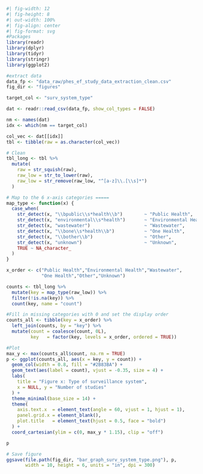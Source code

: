 ```r
#| fig-width: 12
#| fig-height: 8
#| out-width: 100%
#| fig-align: center
#| fig-format: svg
#Packages
library(readr)
library(dplyr)
library(tidyr)
library(stringr)
library(ggplot2)

#extract data
data_fp <- "data_raw/phes_ef_study_data_extraction_clean.csv"
fig_dir <- "figures"

target_col <- "surv_system_type"

dat <- readr::read_csv(data_fp, show_col_types = FALSE)

nm <- names(dat)
idx <- which(nm == target_col)

col_vec <- dat[[idx]]
tbl <- tibble(raw = as.character(col_vec))

# Clean
tbl_long <- tbl %>%
  mutate(
    raw = str_squish(raw),
    raw_low = str_to_lower(raw),
    raw_low = str_remove(raw_low, "^[a-z]\\.[\\s]*") 
  )

# Map to the 6 x-axis categories =====
map_type <- function(x) {
  case_when(
    str_detect(x, "\\bpublic\\s*health\\b")        ~ "Public Health",
    str_detect(x, "environmental\\s*health")       ~ "Environmental Health",
    str_detect(x, "wastewater")                    ~ "Wastewater",
    str_detect(x, "\\bone\\s*health\\b")           ~ "One Health",
    str_detect(x, "\\bother\\b")                   ~ "Other",
    str_detect(x, "unknown")                       ~ "Unknown",
    TRUE ~ NA_character_
  )
}

x_order <- c("Public Health","Environmental Health","Wastewater",
             "One Health","Other","Unknown")

counts <- tbl_long %>%
  mutate(key = map_type(raw_low)) %>%
  filter(!is.na(key)) %>%                 
  count(key, name = "count")

#Fill in missing categories with 0 and set the display order
counts_all <- tibble(key = x_order) %>%
  left_join(counts, by = "key") %>%
  mutate(count = coalesce(count, 0L),
         key   = factor(key, levels = x_order, ordered = TRUE))

#Plot
max_y <- max(counts_all$count, na.rm = TRUE)
p <- ggplot(counts_all, aes(x = key, y = count)) +
  geom_col(width = 0.8, fill = "#2B83BA") +    
  geom_text(aes(label = count), vjust = -0.35, size = 4) +
  labs(
    title = "Figure x: Type of surveillance system",
    x = NULL, y = "Number of studies"
  ) +
  theme_minimal(base_size = 14) +
  theme(
    axis.text.x  = element_text(angle = 60, vjust = 1, hjust = 1),
    panel.grid.x = element_blank(),
    plot.title   = element_text(hjust = 0.5, face = "bold")
  ) +
  coord_cartesian(ylim = c(0, max_y * 1.15), clip = "off")

p

# Save figure 
ggsave(file.path(fig_dir, "bar_graph_surv_system_type.png"), p,
       width = 10, height = 6, units = "in", dpi = 300)
```

